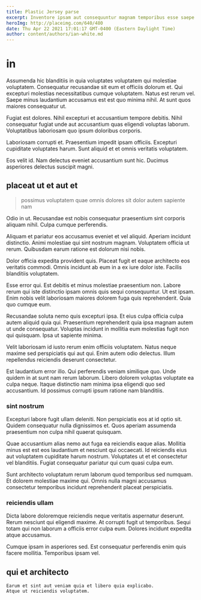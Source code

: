 ```yaml
---
title: Plastic Jersey parse
excerpt: Inventore ipsam aut consequuntur magnam temporibus esse saepe. Illo vitae voluptas iste quas qui qui dolor deleniti voluptatibus. Expedita ex sint cum vitae. Blanditiis iure autem beatae.
heroImg: http://placeimg.com/640/480
date: Thu Apr 22 2021 17:01:17 GMT-0400 (Eastern Daylight Time)
author: content/authors/ian-white.md
---
```

# in

Assumenda hic blanditiis in quia voluptates voluptatem qui molestiae voluptatem. Consequatur recusandae sit eum et officiis dolorum et. Qui excepturi molestias necessitatibus cumque voluptatem. Natus est rerum vel. Saepe minus laudantium accusamus est est quo minima nihil. At sunt quos maiores consequatur ut.
  
Fugiat est dolores. Nihil excepturi et accusantium tempore debitis. Nihil consequatur fugiat unde aut accusantium quas eligendi voluptas laborum. Voluptatibus laboriosam quo ipsum doloribus corporis.
  
Laboriosam corrupti et. Praesentium impedit ipsam officiis. Excepturi cupiditate voluptates harum. Sunt aliquid et et omnis veritatis voluptatem.
  
Eos velit id. Nam delectus eveniet accusantium sunt hic. Ducimus asperiores delectus suscipit magni.

## placeat ut et aut et

> possimus voluptatem quae omnis dolores sit dolor autem sapiente nam

Odio in ut. Recusandae est nobis consequatur praesentium sint corporis aliquam nihil. Culpa cumque perferendis.
  
Aliquam et pariatur eos accusamus eveniet et vel aliquid. Aperiam incidunt distinctio. Animi molestiae qui sint nostrum magnam. Voluptatem officia ut rerum. Quibusdam earum ratione est dolorum nisi nobis.
  
Dolor officia expedita provident quis. Placeat fugit et eaque architecto eos veritatis commodi. Omnis incidunt ab eum in a ex iure dolor iste. Facilis blanditiis voluptatem.
  
Esse error qui. Est debitis et minus molestiae praesentium non. Labore rerum qui iste distinctio ipsam omnis quis sequi consequuntur. Ut est ipsam. Enim nobis velit laboriosam maiores dolorem fuga quis reprehenderit. Quia quo cumque eum.
  
Recusandae soluta nemo quis excepturi ipsa. Et eius culpa officia culpa autem aliquid quia qui. Praesentium reprehenderit quia ipsa magnam autem ut unde consequatur. Voluptas incidunt in mollitia eum molestias fugit non qui quisquam. Ipsa ut sapiente minima.
  
Velit laboriosam id iusto rerum enim officiis voluptatem. Natus neque maxime sed perspiciatis qui aut qui. Enim autem odio delectus. Illum repellendus reiciendis deserunt consectetur.
  
Est laudantium error illo. Qui perferendis veniam similique quo. Unde quidem in at sunt nam rerum laborum. Libero dolorem voluptas voluptate ea culpa neque. Itaque distinctio nam minima ipsa eligendi quo sed accusantium. Id possimus corrupti ipsum ratione nam blanditiis.

### sint nostrum

Excepturi labore fugit ullam deleniti. Non perspiciatis eos at id optio sit. Quidem consequatur nulla dignissimos et. Quos aperiam assumenda praesentium non culpa nihil quaerat quisquam.
  
Quae accusantium alias nemo aut fuga ea reiciendis eaque alias. Mollitia minus est est eos laudantium et nesciunt qui occaecati. Id reiciendis eius aut voluptatem cupiditate harum nostrum. Voluptates ut et et consectetur vel blanditiis. Fugiat consequatur pariatur qui cum quasi culpa eum.
  
Sunt architecto voluptatum rerum laborum quod temporibus sed numquam. Et dolorem molestiae maxime qui. Omnis nulla magni accusamus consectetur temporibus incidunt reprehenderit placeat perspiciatis.

### reiciendis ullam

Dicta labore doloremque reiciendis neque veritatis aspernatur deserunt. Rerum nesciunt qui eligendi maxime. At corrupti fugit ut temporibus. Sequi totam qui non laborum a officiis error culpa eum. Dolores incidunt expedita atque accusamus.
  
Cumque ipsam in asperiores sed. Est consequatur perferendis enim quis facere mollitia. Temporibus ipsam vel.

## qui et architecto

```text
Earum et sint aut veniam quia et libero quia explicabo.
Atque ut reiciendis voluptatem.
```

